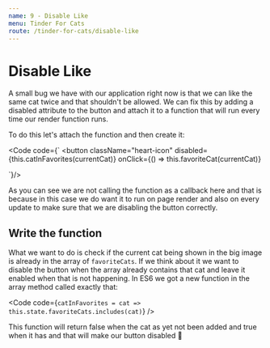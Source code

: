 ```yaml
---
name: 9 - Disable Like
menu: Tinder For Cats
route: /tinder-for-cats/disable-like
---
```




# Disable Like

A small bug we have with our application right now is that we can like the same cat twice and that shouldn't be allowed. We can fix this by adding a disabled attribute to the button and attach it to a function that will run every time our render function runs.

To do this let's attach the function and then create it:

<Code code={`
<button
  className="heart-icon"
  disabled={this.catInFavorites(currentCat)}
  onClick={() => this.favoriteCat(currentCat)}
>
  <GoHeart size="30" color="#f44336" />
</button>
`}/>

As you can see we are not calling the function as a callback here and that is because in this case we do want it to run on page render and also on every update to make sure that we are disabling the button correctly.

## Write the function

What we want to do is check if the current cat being shown in the big image is already in the array of `favoriteCats`. If we think about it we want to disable the button when the array already contains that cat and leave it enabled when that is not happening. In ES6 we got a new function in the array method called exactly that:

<Code code={`
  catInFavorites = cat => this.state.favoriteCats.includes(cat)
`} />

This function will return false when the cat as yet not been added and true when it has and that will make our button disabled 🎉
